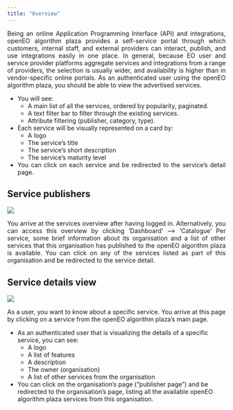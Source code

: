 ```yaml
---
title: "Overview"
---
```


<div style="text-align: justify">

Being an online Application Programming Interface (API) and integrations, openEO algorithm plaza provides a self-service portal through which customers, internal staff, and external providers can interact, publish, and use integrations easily in one place. 
In general, because EO user and service provider platforms aggregate services and integrations from a range of providers, the selection is usually wider, and availability is higher than in vendor-specific online portals.
As an authenticated user using the openEO algorithm plaza, you should be able to view the advertised services.

* You will see:
  * A main list of all the services, ordered by popularity, paginated.
  * A text filter bar to filter through the existing services.
  * Attribute filtering (publisher, category, type).
  
* Each service will be visually represented on a card by:
  * A logo
  * The service’s title
  * The service’s short description
  * The service’s maturity level
  
* You can click on each service and be redirected to the service’s detail page.

## Service publishers

![](../_images/PlazaOverview.png)


You arrive at the services overview after having logged in. Alternatively, you can access this overview by clicking 'Dashboard' --> 'Catalogue'
Per service, some brief information about its organisation and a list of other services that this organisation has published to the openEO algorithm plaza is available.
You can click on any of the services listed as part of this organisation and be redirected to the service detail.

</div>

## Service details view

![](../_images/PlazaServiceDetail.png)


As a user, you want to know about a specific service. You arrive at this page by clicking on a service from the openEO algorithm plaza's main page.

* As an authenticated user that is visualizing the details of a specific service, you can see:
  * A logo
  * A list of features
  * A description
  * The owner (organisation)
  * A list of other services from the organisation
  
* You can click on the organisation’s page (“publisher page”) and be redirected to the organisation’s page, listing all the available openEO algorithm plaza services from this organisation.